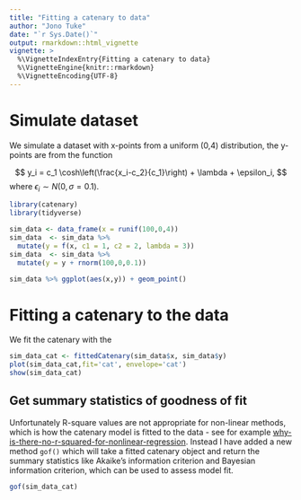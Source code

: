 ```yaml
---
title: "Fitting a catenary to data"
author: "Jono Tuke"
date: "`r Sys.Date()`"
output: rmarkdown::html_vignette
vignette: >
  %\VignetteIndexEntry{Fitting a catenary to data}
  %\VignetteEngine{knitr::rmarkdown}
  %\VignetteEncoding{UTF-8}
---
```


# Simulate dataset
We simulate a dataset with x-points from a uniform (0,4) distribution, the y-points are from the function

$$
y_i = c_1 \cosh\left(\frac{x_i-c_2}{c_1}\right) + \lambda + \epsilon_i,
$$
where $\epsilon_i \sim N(0,\sigma=0.1)$.
```r
library(catenary)
library(tidyverse)

sim_data <- data_frame(x = runif(100,0,4))
sim_data  <- sim_data %>% 
  mutate(y = f(x, c1 = 1, c2 = 2, lambda = 3))
sim_data  <- sim_data %>% 
  mutate(y = y + rnorm(100,0,0.1))

sim_data %>% ggplot(aes(x,y)) + geom_point()
```

# Fitting a catenary to the data

We fit the catenary with the 

```r
sim_data_cat <- fittedCatenary(sim_data$x, sim_data$y)
plot(sim_data_cat,fit='cat', envelope='cat')
show(sim_data_cat)
```

## Get summary statistics of goodness of fit
Unfortunately R-square values are not appropriate for non-linear methods, which is how the catenary model is fitted to the data - see for example [why-is-there-no-r-squared-for-nonlinear-regression](http://blog.minitab.com/blog/adventures-in-statistics-2/why-is-there-no-r-squared-for-nonlinear-regression). Instead I have added a new method `gof()` which will take a fitted catenary object and return the summary statistics like Akaike's information criterion and Bayesian information criterion, which can be used to assess model fit.

```r
gof(sim_data_cat)
```

